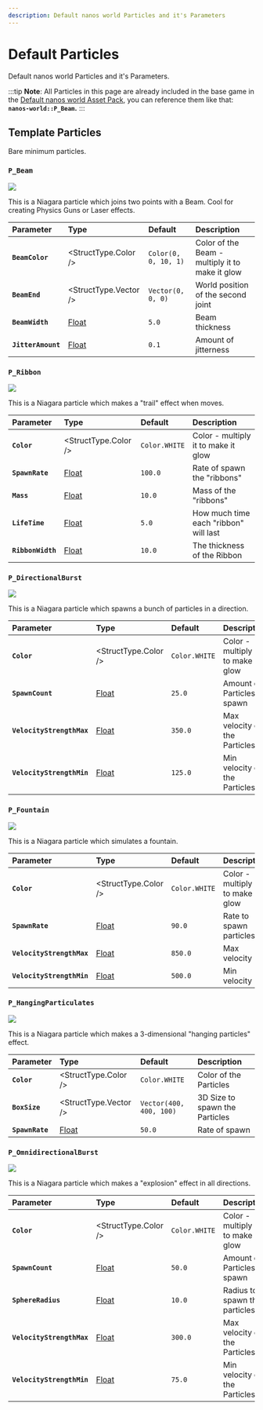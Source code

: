```yaml
---
description: Default nanos world Particles and it's Parameters
---
```


# Default Particles

Default nanos world Particles and it's Parameters.


:::tip
**Note**: All Particles in this page are already included in the base game in the [Default nanos world Asset Pack](./), you can reference them like that: **`nanos-world::P_Beam`.**
:::

## Template Particles

Bare minimum particles.

### `P_Beam`

![](/img/docs/default-particles-beam.jpg)

This is a Niagara particle which joins two points with a Beam. Cool for creating Physics Guns or Laser effects.

| Parameter | Type | Default | Description |
| :--- | :--- | :--- | :--- |
| **`BeamColor`** | <StructType.Color /> | `Color(0, 0, 10, 1)` | Color of the Beam - multiply it to make it glow |
| **`BeamEnd`** | <StructType.Vector /> | `Vector(0, 0, 0)` | World position of the second joint |
| **`BeamWidth`** | [Float](/docs/scripting-reference/classes/particle#setparameterfloat) | `5.0` | Beam thickness |
| **`JitterAmount`** | [Float](/docs/scripting-reference/classes/particle#setparameterfloat) | `0.1` | Amount of jitterness |

### `P_Ribbon`

![](/img/docs/default-particles-ribbon.jpg)

This is a Niagara particle which makes a "trail" effect when moves.

| Parameter | Type | Default | Description |
| :--- | :--- | :--- | :--- |
| **`Color`** | <StructType.Color /> | `Color.WHITE` | Color - multiply it to make it glow |
| **`SpawnRate`** | [Float](/docs/scripting-reference/classes/particle#setparameterfloat) | `100.0` | Rate of spawn the "ribbons" |
| **`Mass`** | [Float](/docs/scripting-reference/classes/particle#setparameterfloat) | `10.0` | Mass of the "ribbons" |
| **`LifeTime`** | [Float](/docs/scripting-reference/classes/particle#setparameterfloat) | `5.0` | How much time each "ribbon" will last |
| **`RibbonWidth`** | [Float](/docs/scripting-reference/classes/particle#setparameterfloat) | `10.0` | The thickness of the Ribbon |

### `P_DirectionalBurst`

![](/img/docs/default-particles-directional-burst.jpg)

This is a Niagara particle which spawns a bunch of particles in a direction.

| Parameter | Type | Default | Description |
| :--- | :--- | :--- | :--- |
| **`Color`** | <StructType.Color /> | `Color.WHITE` | Color - multiply it to make it glow |
| **`SpawnCount`** | [Float](/docs/scripting-reference/classes/particle#setparameterfloat) | `25.0` | Amount of Particles to spawn |
| **`VelocityStrengthMax`** | [Float](/docs/scripting-reference/classes/particle#setparameterfloat) | `350.0` | Max velocity of the Particles |
| **`VelocityStrengthMin`** | [Float](/docs/scripting-reference/classes/particle#setparameterfloat) | `125.0` | Min velocity of the Particles |

### `P_Fountain`

![](/img/docs/default-particles-fountain.jpg)

This is a Niagara particle which simulates a fountain.

| Parameter | Type | Default | Description |
| :--- | :--- | :--- | :--- |
| **`Color`** | <StructType.Color /> | `Color.WHITE` | Color - multiply it to make it glow |
| **`SpawnRate`** | [Float](/docs/scripting-reference/classes/particle#setparameterfloat) | `90.0` | Rate to spawn particles |
| **`VelocityStrengthMax`** | [Float](/docs/scripting-reference/classes/particle#setparameterfloat) | `850.0` | Max velocity |
| **`VelocityStrengthMin`** | [Float](/docs/scripting-reference/classes/particle#setparameterfloat) | `500.0` | Min velocity |

### `P_HangingParticulates`

![](/img/docs/default-particles-hanging.jpg)

This is a Niagara particle which makes a 3-dimensional "hanging particles" effect.

| Parameter | Type | Default | Description |
| :--- | :--- | :--- | :--- |
| **`Color`** | <StructType.Color /> | `Color.WHITE` | Color of the Particles |
| **`BoxSize`** | <StructType.Vector /> | `Vector(400, 400, 100)` | 3D Size to spawn the Particles |
| **`SpawnRate`** | [Float](/docs/scripting-reference/classes/particle#setparameterfloat) | `50.0` | Rate of spawn |

### `P_OmnidirectionalBurst`

![](/img/docs/default-particles-omnidirectional-burst.jpg)

This is a Niagara particle which makes a "explosion" effect in all directions.

| Parameter | Type | Default | Description |
| :--- | :--- | :--- | :--- |
| **`Color`** | <StructType.Color /> | `Color.WHITE` | Color - multiply it to make it glow |
| **`SpawnCount`** | [Float](/docs/scripting-reference/classes/particle#setparameterfloat) | `50.0` | Amount of Particles to spawn |
| **`SphereRadius`** | [Float](/docs/scripting-reference/classes/particle#setparameterfloat) | `10.0` | Radius to spawn the particles |
| **`VelocityStrengthMax`** | [Float](/docs/scripting-reference/classes/particle#setparameterfloat) | `300.0` | Max velocity of the Particles |
| **`VelocityStrengthMin`** | [Float](/docs/scripting-reference/classes/particle#setparameterfloat) | `75.0` | Min velocity of the Particles |

